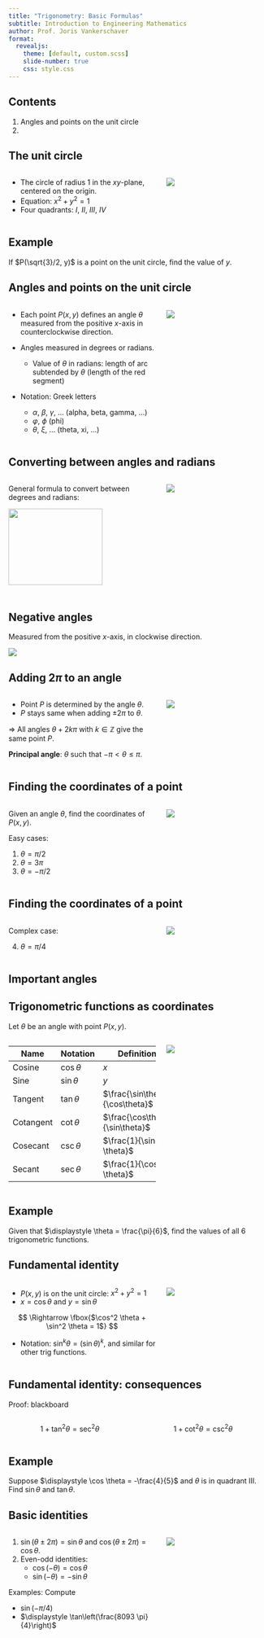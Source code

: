 ```yaml
---
title: "Trigonometry: Basic Formulas"
subtitle: Introduction to Engineering Mathematics
author: Prof. Joris Vankerschaver
format:
  revealjs:
    theme: [default, custom.scss]
    slide-number: true
    css: style.css
---
```


## Contents

1. Angles and points on the unit circle
2. 

## The unit circle

:::: {.columns }
::: {.column width="60%"}

- The circle of radius 1 in the $xy$-plane, centered on the origin.
- Equation: $x^2 + y^2 = 1$
- Four quadrants: $I$, $II$, $III$, $IV$

:::
::: {.column width="40%"}
![](./images/01-trigonometry/unit-circle.svg)
:::
::::


## Example

If $P(\sqrt{3}/2, y)$ is a point on the unit circle, find the value of $y$.


## Angles and points on the unit circle

:::: {.columns }
::: {.column width="60%"}

- Each point $P(x, y)$ defines an angle $\theta$ measured from the positive $x$-axis in counterclockwise direction.

- Angles measured in degrees or radians.
  - Value of $\theta$ in radians: length of arc subtended by $\theta$ (length of the red segment)

- Notation: Greek letters
  - $\alpha$, $\beta$, $\gamma$, ... (alpha, beta, gamma, ...)
  - $\varphi$, $\phi$ (phi)
  - $\theta$, $\xi$, ... (theta, xi, ...)

:::

::: {.column width="40%"}

![](./images/01-trigonometry/unit-circle-angle.svg)

:::
::::

## Converting between angles and radians

:::: {.columns }
::: {.column width="60%"}

General formula to convert between degrees and radians:

![](./images/01-trigonometry/degrees-to-radians.svg){fig-align="center" width="80%"}

|                | Degrees     | Radians |
|----------------|:-----------:|:-------:|
| Full circle    | $360^\circ$ | $2\pi$  |
| Half circle    | $180^\circ$ | $\pi$   |
| Quarter circle |  $90^\circ$ | $\pi/2$ |

:::
::: {.column width="40%"}

![](./images/01-trigonometry/unit-circle-radians.png)

:::
::::

## Negative angles

Measured from the positive $x$-axis, in clockwise direction.

![](./images/01-trigonometry/unit-circle-negative-angles.png){fig-align="center"}


## Adding $2\pi$ to an angle

:::: {.columns }
::: {.column width="60%"}

- Point $P$ is determined by the angle $\theta$.
- $P$ stays same when adding $\pm 2 \pi$ to $\theta$.

$\Rightarrow$ All angles $\theta + 2k \pi$ with $k \in \mathbb{Z}$ give the same point $P$.

**Principal angle**: $\theta$ such that $-\pi < \theta \le \pi$.

:::
::: {.column width="40%"}
![](./images/01-trigonometry/unit-circle-angle-2pi.svg){fig-align="center"}
:::
::::


## Finding the coordinates of a point

:::: {.columns }
::: {.column width="60%"}
Given an angle $\theta$, find the coordinates of $P(x, y)$.

Easy cases:

1. $\theta = \pi/2$
2. $\theta = 3\pi$
3. $\theta = -\pi/2$
:::

::: {.column width="40%"}
![](./images/01-trigonometry/unit-circle-point-coordinates.svg)
:::
::::

## Finding the coordinates of a point

:::: {.columns }
::: {.column width="60%"}

Complex case:

4. $\theta = \pi/4$

:::

::: {.column width="40%"}
![](./images/01-trigonometry/unit-circle-point-coordinates-pi4.svg)
:::
::::

## Important angles



## Trigonometric functions as coordinates

Let $\theta$ be an angle with point $P(x, y)$.

:::: {.columns }
::: {.column width="60%"}

| Name      | Notation      | Definition |
|-----------|---------------|------------|
| Cosine    | $\cos \theta$ | $x$        |
| Sine      | $\sin \theta$ | $y$        |
| Tangent   | $\tan \theta$ | $\frac{\sin\theta}{\cos\theta}$ |
| Cotangent | $\cot \theta$ | $\frac{\cos\theta}{\sin\theta}$ |
| Cosecant  | $\csc \theta$ | $\frac{1}{\sin \theta}$ |
| Secant    | $\sec \theta$ | $\frac{1}{\cos \theta}$ |

:::
::: {.column width="40%"}
![](./images/01-trigonometry/unit-circle-trig-functions.svg)
:::
::::

## Example

Given that $\displaystyle \theta = \frac{\pi}{6}$, find the values of all 6 trigonometric functions.

## Fundamental identity

:::: {.columns }
::: {.column width="60%"}
- $P(x, y)$ is on the unit circle: $x^2 + y^2 = 1$
- $x = \cos \theta$ and $y = \sin \theta$

$$
    \Rightarrow \fbox{$\cos^2 \theta + \sin^2 \theta = 1$}
$$    

- Notation: $\sin^k \theta = (\sin \theta)^k$, and similar for other trig functions.

:::
::: {.column width="40%"}

![](./images/01-trigonometry/unit-circle-trig-sin-cos.svg)

:::
::::

## Fundamental identity: consequences

Proof: blackboard

:::: {.columns }
::: {.column width="50%"}
$$
    1 + \tan^2 \theta = \sec^2 \theta
$$
:::
::: {.column width="50%"}
$$
    1 + \cot^2 \theta = \csc^2 \theta
$$
:::
::::

## Example

Suppose $\displaystyle \cos \theta = -\frac{4}{5}$ and $\theta$ is in quadrant III. Find $\sin \theta$ and $\tan \theta$.

## Basic identities

:::: {.columns }
::: {.column width="60%"}

1. $\sin(\theta \pm 2 \pi) = \sin \theta$ and $\cos(\theta \pm 2 \pi) = \cos \theta$.
1. Even-odd identities:
   - $\cos(-\theta) = \cos \theta$
   - $\sin(-\theta) = - \sin \theta$

Examples: Compute

- $\sin(-\pi/4)$
- $\displaystyle \tan\left(\frac{8093 \pi}{4}\right)$


:::

::: {.column width="40%"}
![](./images/01-trigonometry/even-odd.svg)
:::
::::

